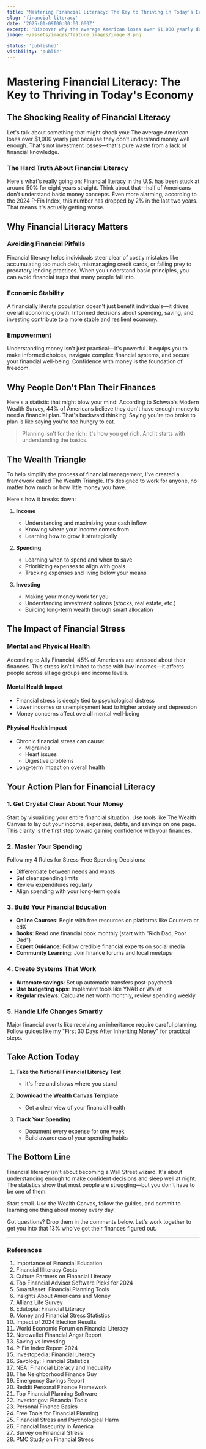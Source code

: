```yaml
---
title: "Mastering Financial Literacy: The Key to Thriving in Today's Economy"
slug: 'financial-literacy'
date: '2025-01-09T00:00:00.000Z'
excerpt: 'Discover why the average American loses over $1,000 yearly due to financial illiteracy, and learn practical steps to master your money through the Wealth Triangle framework.'
image: ~/assets/images/feature_images/image_8.png

status: 'published'
visibility: 'public'
---
```


# Mastering Financial Literacy: The Key to Thriving in Today's Economy

## The Shocking Reality of Financial Literacy

Let's talk about something that might shock you: The average American loses over $1,000 yearly just because they don't understand money well enough. That's not investment losses—that's pure waste from a lack of financial knowledge.

### The Hard Truth About Financial Literacy

Here's what's really going on: Financial literacy in the U.S. has been stuck at around 50% for eight years straight. Think about that—half of Americans don't understand basic money concepts. Even more alarming, according to the 2024 P-Fin Index, this number has dropped by 2% in the last two years. That means it's actually getting worse.

## Why Financial Literacy Matters

### Avoiding Financial Pitfalls

Financial literacy helps individuals steer clear of costly mistakes like accumulating too much debt, mismanaging credit cards, or falling prey to predatory lending practices. When you understand basic principles, you can avoid financial traps that many people fall into.

### Economic Stability

A financially literate population doesn't just benefit individuals—it drives overall economic growth. Informed decisions about spending, saving, and investing contribute to a more stable and resilient economy.

### Empowerment

Understanding money isn't just practical—it's powerful. It equips you to make informed choices, navigate complex financial systems, and secure your financial well-being. Confidence with money is the foundation of freedom.

## Why People Don't Plan Their Finances

Here's a statistic that might blow your mind: According to Schwab's Modern Wealth Survey, 44% of Americans believe they don't have enough money to need a financial plan. That's backward thinking! Saying you're too broke to plan is like saying you're too hungry to eat.

> Planning isn't for the rich; it's how you get rich. And it starts with understanding the basics.

## The Wealth Triangle

To help simplify the process of financial management, I've created a framework called The Wealth Triangle. It's designed to work for anyone, no matter how much or how little money you have.

Here's how it breaks down:

1. **Income**

   - Understanding and maximizing your cash inflow
   - Knowing where your income comes from
   - Learning how to grow it strategically

2. **Spending**

   - Learning when to spend and when to save
   - Prioritizing expenses to align with goals
   - Tracking expenses and living below your means

3. **Investing**
   - Making your money work for you
   - Understanding investment options (stocks, real estate, etc.)
   - Building long-term wealth through smart allocation

## The Impact of Financial Stress

### Mental and Physical Health

According to Ally Financial, 45% of Americans are stressed about their finances. This stress isn't limited to those with low incomes—it affects people across all age groups and income levels.

#### Mental Health Impact

- Financial stress is deeply tied to psychological distress
- Lower incomes or unemployment lead to higher anxiety and depression
- Money concerns affect overall mental well-being

#### Physical Health Impact

- Chronic financial stress can cause:
  - Migraines
  - Heart issues
  - Digestive problems
- Long-term impact on overall health

## Your Action Plan for Financial Literacy

### 1. Get Crystal Clear About Your Money

Start by visualizing your entire financial situation. Use tools like The Wealth Canvas to lay out your income, expenses, debts, and savings on one page. This clarity is the first step toward gaining confidence with your finances.

### 2. Master Your Spending

Follow my 4 Rules for Stress-Free Spending Decisions:

- Differentiate between needs and wants
- Set clear spending limits
- Review expenditures regularly
- Align spending with your long-term goals

### 3. Build Your Financial Education

- **Online Courses**: Begin with free resources on platforms like Coursera or edX
- **Books**: Read one financial book monthly (start with "Rich Dad, Poor Dad")
- **Expert Guidance**: Follow credible financial experts on social media
- **Community Learning**: Join finance forums and local meetups

### 4. Create Systems That Work

- **Automate savings**: Set up automatic transfers post-paycheck
- **Use budgeting apps**: Implement tools like YNAB or Wallet
- **Regular reviews**: Calculate net worth monthly, review spending weekly

### 5. Handle Life Changes Smartly

Major financial events like receiving an inheritance require careful planning. Follow guides like my "First 30 Days After Inheriting Money" for practical steps.

## Take Action Today

1. **Take the National Financial Literacy Test**

   - It's free and shows where you stand

2. **Download the Wealth Canvas Template**

   - Get a clear view of your financial health

3. **Track Your Spending**
   - Document every expense for one week
   - Build awareness of your spending habits

## The Bottom Line

Financial literacy isn't about becoming a Wall Street wizard. It's about understanding enough to make confident decisions and sleep well at night. The statistics show that most people are struggling—but you don't have to be one of them.

Start small. Use the Wealth Canvas, follow the guides, and commit to learning one thing about money every day.

Got questions? Drop them in the comments below. Let's work together to get you into that 13% who've got their finances figured out.

---

### References

1. Importance of Financial Education
2. Financial Illiteracy Costs
3. Culture Partners on Financial Literacy
4. Top Financial Advisor Software Picks for 2024
5. SmartAsset: Financial Planning Tools
6. Insights About Americans and Money
7. Allianz Life Survey
8. Edutopia: Financial Literacy
9. Money and Financial Stress Statistics
10. Impact of 2024 Election Results
11. World Economic Forum on Financial Literacy
12. Nerdwallet Financial Angst Report
13. Saving vs Investing
14. P-Fin Index Report 2024
15. Investopedia: Financial Literacy
16. Savology: Financial Statistics
17. NEA: Financial Literacy and Inequality
18. The Neighborhood Finance Guy
19. Emergency Savings Report
20. Reddit Personal Finance Framework
21. Top Financial Planning Software
22. Investor.gov: Financial Tools
23. Personal Finance Basics
24. Free Tools for Financial Planning
25. Financial Stress and Psychological Harm
26. Financial Insecurity in America
27. Survey on Financial Stress
28. PMC Study on Financial Stress
